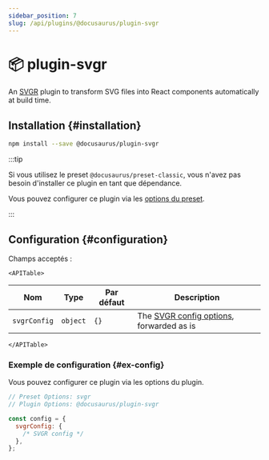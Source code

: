 ```yaml
---
sidebar_position: 7
slug: /api/plugins/@docusaurus/plugin-svgr
---
```


# 📦 plugin-svgr


An [SVGR](https://react-svgr.com/) plugin to transform SVG files into React components automatically at build time.

## Installation {#installation}

```bash npm2yarn
npm install --save @docusaurus/plugin-svgr
```

:::tip

Si vous utilisez le preset `@docusaurus/preset-classic`, vous n'avez pas besoin d'installer ce plugin en tant que dépendance.

Vous pouvez configurer ce plugin via les [options du preset](../../using-plugins.mdx#docusauruspreset-classic).

:::

## Configuration {#configuration}

Champs acceptés :

```mdx-code-block
<APITable>
```

| Nom          | Type     | Par défaut | Description                                                                      |
| ------------ | -------- | ---------- | -------------------------------------------------------------------------------- |
| `svgrConfig` | `object` | `{}`       | The [SVGR config options](https://react-svgr.com/docs/options/), forwarded as is |

```mdx-code-block
</APITable>
```

### Exemple de configuration {#ex-config}

Vous pouvez configurer ce plugin via les options du plugin.

```js config-tabs
// Preset Options: svgr
// Plugin Options: @docusaurus/plugin-svgr

const config = {
  svgrConfig: {
    /* SVGR config */
  },
};
```
